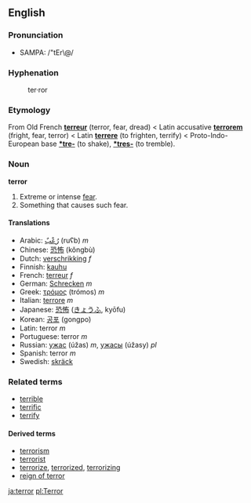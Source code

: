==English==
===Pronunciation===
*SAMPA: /"tEr\@/
===Hyphenation===
:ter&middot;ror
===Etymology===
From Old French '''[[terreur]]''' (terror, fear, dread) < Latin accusative '''[[terrorem]]''' (fright, fear, terror) < Latin '''[[terrere]]''' (to frighten, terrify) < Proto-Indo-European base '''[[*tre-]]''' (to shake), '''[[*tres-]]''' (to tremble).

===Noun===
'''terror'''
# Extreme or intense [[fear]].
# Something that causes such fear.

====Translations====
*Arabic: [[رعب|رُعْبٌ]] (ruʕb) ''m''
*Chinese: [[恐怖]] (kǒngbù)
*Dutch: [[verschrikking]] ''f''
*Finnish: [[kauhu]]
*French: [[terreur]] ''f''
*German: [[Schrecken]] ''m''
*Greek: [[τρόμος]] (trómos) ''m''
*Italian: [[terrore]] ''m''
*Japanese: [[恐怖]] ([[きょうふ]], kyōfu)
*Korean: [[공포]] (gongpo)
*Latin: terror ''m''
*Portuguese: terror ''m''
*Russian: [[ужас]] (úžas) ''m'', [[ужасы]] (úžasy) ''pl''
*Spanish: terror ''m''
*Swedish: [[skräck]]

===Related terms===
*[[terrible]]
*[[terrific]]
*[[terrify]]

====Derived terms====
*[[terrorism]]
*[[terrorist]]
*[[terrorize]], [[terrorized]], [[terrorizing]]
*[[reign of terror]]

[[ja:terror]]
[[pl:Terror]]
